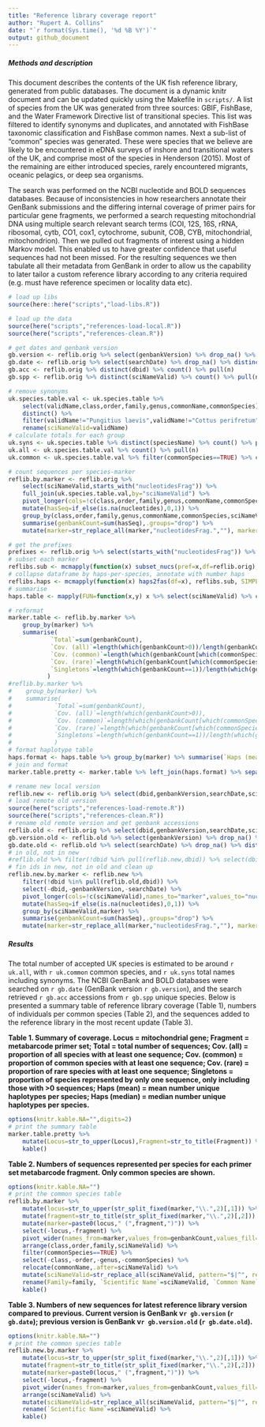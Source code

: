 ```yaml
---
title: "Reference library coverage report"
author: "Rupert A. Collins"
date: "`r format(Sys.time(), '%d %B %Y')`"
output: github_document
---
```



##### Methods and description
This document describes the contents of the UK fish reference library, generated from public databases. 
The document is a dynamic knitr document and can be updated quickly using the Makefile in `scripts/`.
A list of species from the UK was generated from three sources: GBIF, FishBase, and the Water Framework Directive list of transitional species.
This list was filtered to identify synonyms and duplicates, and annotated with FishBase taxonomic classification and FishBase common names.
Next a sub-list of "common" species was generated. 
These were species that we believe are likely to be encountered in eDNA surveys of inshore and transitional waters of the UK, and comprise most of the species in Henderson (2015).
Most of the remaining are either introduced species, rarely encountered migrants, oceanic pelagics, or deep sea organisms.


The search was performed on the NCBI nucleotide and BOLD sequences databases. 
Because of inconsistencies in how researchers annotate their GenBank submissions and the differing internal coverage of primer pairs for particular gene fragments, we performed a search requesting mitochondrial DNA using multiple search relevant search terms (COI, 12S, 16S, rRNA, ribosomal, cytb, CO1, cox1, cytochrome, subunit, COB, CYB, mitochondrial, mitochondrion).
Then we pulled out fragments of interest using a hidden Markov model. This enabled us to have greater confidence that useful sequences had not been missed.
For the resulting sequences we then tabulate all their metadata from GenBank in order to allow us the capability to later tailor a custom reference library according to any criteria required (e.g. must have reference specimen or locality data etc).


```r
# load up libs
source(here::here("scripts","load-libs.R"))
```


```r
# load up the data
source(here("scripts","references-load-local.R"))
source(here("scripts","references-clean.R"))
```


```r
# get dates and genbank version
gb.version <- reflib.orig %>% select(genbankVersion) %>% drop_na() %>% distinct(genbankVersion) %>% pull(genbankVersion)
gb.date <- reflib.orig %>% select(searchDate) %>% drop_na() %>% distinct(searchDate) %>% pull(searchDate)
gb.acc <- reflib.orig %>% distinct(dbid) %>% count() %>% pull(n)
gb.spp <- reflib.orig %>% distinct(sciNameValid) %>% count() %>% pull(n)
```


```r
# remove synonyms
uk.species.table.val <- uk.species.table %>% 
    select(validName,class,order,family,genus,commonName,commonSpecies) %>% 
    distinct() %>% 
    filter(validName!="Pungitius laevis",validName!="Cottus perifretum",validName!="Atherina presbyter") %>%
    rename(sciNameValid=validName)
# calculate totals for each group
uk.syns <- uk.species.table %>% distinct(speciesName) %>% count() %>% pull(n)
uk.all <- uk.species.table.val %>% count() %>% pull(n)
uk.common <- uk.species.table.val %>% filter(commonSpecies==TRUE) %>% count() %>% pull(n)
```


```r
# count sequences per species-marker
reflib.by.marker <- reflib.orig %>% 
    select(sciNameValid,starts_with("nucleotidesFrag")) %>%
    full_join(uk.species.table.val,by="sciNameValid") %>%
    pivot_longer(cols=!c(class,order,family,genus,commonName,commonSpecies,sciNameValid),names_to="marker",values_to="nucleotides") %>% 
    mutate(hasSeq=if_else(is.na(nucleotides),0,1)) %>% 
    group_by(class,order,family,genus,commonName,commonSpecies,sciNameValid,marker) %>%
    summarise(genbankCount=sum(hasSeq),.groups="drop") %>%
    mutate(marker=str_replace_all(marker,"nucleotidesFrag.",""), marker=str_replace_all(marker,".noprimers",""))
```


```r
# get the prefixes 
prefixes <- reflib.orig %>% select(starts_with("nucleotidesFrag")) %>% names() %>% str_replace_all("nucleotidesFrag\\.","")
# subset each marker
reflibs.sub <- mcmapply(function(x) subset_nucs(pref=x,df=reflib.orig), prefixes, SIMPLIFY=FALSE,USE.NAMES=TRUE,mc.cores=2)
# collapse dataframe by haps-per-species, annotate with number haps
reflibs.haps <- mcmapply(function(x) haps2fas(df=x), reflibs.sub, SIMPLIFY=FALSE,USE.NAMES=TRUE,mc.cores=2)
# summarise
haps.table <- mapply(FUN=function(x,y) x %>% select(sciNameValid) %>% count(sciNameValid) %>% mutate(marker=y), reflibs.haps, names(reflibs.haps), SIMPLIFY=FALSE) %>% purrr::reduce(rbind) %>% mutate(marker=str_replace_all(marker,".noprimers",""))
```


```r
# reformat
marker.table <- reflib.by.marker %>% 
    group_by(marker) %>% 
    summarise(
            `Total`=sum(genbankCount),
            `Cov. (all)`=length(which(genbankCount>0))/length(genbankCount),
            `Cov. (common)`=length(which(genbankCount[which(commonSpecies==TRUE)]>0))/length(genbankCount[which(commonSpecies==TRUE)]),
            `Cov. (rare)`=length(which(genbankCount[which(commonSpecies==FALSE)]>0))/length(genbankCount[which(commonSpecies==FALSE)]),
            `Singletons`=length(which(genbankCount==1))/length(which(genbankCount>0))
           ) 
#reflib.by.marker %>% 
#    group_by(marker) %>% 
#    summarise(
#            `Total`=sum(genbankCount),
#            `Cov. (all)`=length(which(genbankCount>0)),
#            `Cov. (common)`=length(which(genbankCount[which(commonSpecies==TRUE)]>0)),
#            `Cov. (rare)`=length(which(genbankCount[which(commonSpecies==FALSE)]>0)),
#            `Singletons`=length(which(genbankCount==1))/length(which(genbankCount>0))
#            )
# format haplotype table
haps.format <- haps.table %>% group_by(marker) %>% summarise(`Haps (mean)`=mean(n),`Haps (median)`=median(n),.groups="drop")
# join and format
marker.table.pretty <- marker.table %>% left_join(haps.format) %>% separate(marker,into=c("Locus","Fragment"))
```


```r
# rename new local version
reflib.new <- reflib.orig %>% select(dbid,genbankVersion,searchDate,sciNameValid,starts_with("nucleotidesFrag"))
# load remote old version
source(here("scripts","references-load-remote.R"))
source(here("scripts","references-clean.R"))
# rename old remote version and get genbank accessions
reflib.old <- reflib.orig %>% select(dbid,genbankVersion,searchDate,sciNameValid,starts_with("nucleotidesFrag"))
gb.version.old <- reflib.old %>% select(genbankVersion) %>% drop_na() %>% distinct(genbankVersion) %>% pull(genbankVersion)
gb.date.old <- reflib.old %>% select(searchDate) %>% drop_na() %>% distinct(searchDate) %>% pull(searchDate)
# in old, not in new
#reflib.old %>% filter(!dbid %in% pull(reflib.new,dbid)) %>% select(dbid,sciNameValid) %>% print(n=Inf)
# fin ids in new, not in old and clean up
reflib.new.by.marker <- reflib.new %>% 
    filter(!dbid %in% pull(reflib.old,dbid)) %>% 
    select(-dbid,-genbankVersion,-searchDate) %>% 
    pivot_longer(cols=!c(sciNameValid),names_to="marker",values_to="nucleotides") %>% 
    mutate(hasSeq=if_else(is.na(nucleotides),0,1)) %>% 
    group_by(sciNameValid,marker) %>%
    summarise(genbankCount=sum(hasSeq),.groups="drop") %>%
    mutate(marker=str_replace_all(marker,"nucleotidesFrag.",""), marker=str_replace_all(marker,".noprimers",""))
```


##### Results

The total number of accepted UK species is estimated to be around `r uk.all`, with `r uk.common` common species, and `r uk.syns` total names including synonyms. The NCBI GenBank and BOLD databases were searched on `r gb.date` (GenBank version `r gb.version`), and the search retrieved `r gb.acc` accessions from `r gb.spp` unique species. Below is presented a summary table of reference library coverage (Table 1), numbers of individuals per common species (Table 2), and the sequences added to the reference library in the most recent update (Table 3).


**Table 1. Summary of coverage. Locus = mitochondrial gene; Fragment = metabarcode primer set; Total = total number of sequences; Cov. (all) = proportion of all species with at least one sequence; Cov. (common) = proportion of common species with at least one sequence; Cov. (rare) = proportion of rare species with at least one sequence; Singletons = proportion of species represented by only one sequence, only including those with >0 sequences; Haps (mean) = mean number unique haplotypes per species; Haps (median) = median number unique haplotypes per species.**

```r
options(knitr.kable.NA="",digits=2)
# print the summary table
marker.table.pretty %>%
    mutate(Locus=str_to_upper(Locus),Fragment=str_to_title(Fragment)) %>%
    kable()
```


**Table 2. Numbers of sequences represented per species for each primer set metabarcode fragment. Only common species are shown.**

```r
options(knitr.kable.NA="")
# print the common species table
reflib.by.marker %>%
    mutate(locus=str_to_upper(str_split_fixed(marker,"\\.",2)[,1])) %>% 
    mutate(fragment=str_to_title(str_split_fixed(marker,"\\.",2)[,2])) %>%
    mutate(marker=paste0(locus," (",fragment,")")) %>%
    select(-locus,-fragment) %>%
    pivot_wider(names_from=marker,values_from=genbankCount,values_fill=0) %>%
    arrange(class,order,family,sciNameValid) %>%
    filter(commonSpecies==TRUE) %>%
    select(-class,-order,-genus,-commonSpecies) %>%
    relocate(commonName,.after=sciNameValid) %>%
    mutate(sciNameValid=str_replace_all(sciNameValid, pattern="$|^", replacement="*")) %>%
    rename(Family=family, `Scientific Name`=sciNameValid, `Common Name`=commonName) %>%
    kable()
```


**Table 3. Numbers of new sequences for latest reference library version compared to previous. Current version is GenBank v`r gb.version` (`r gb.date`); previous version is GenBank v`r gb.version.old` (`r gb.date.old`).**

```r
options(knitr.kable.NA="")
# print the common species table
reflib.new.by.marker %>%
    mutate(locus=str_to_upper(str_split_fixed(marker,"\\.",2)[,1])) %>% 
    mutate(fragment=str_to_title(str_split_fixed(marker,"\\.",2)[,2])) %>%
    mutate(marker=paste0(locus," (",fragment,")")) %>%
    select(-locus,-fragment) %>%
    pivot_wider(names_from=marker,values_from=genbankCount,values_fill=0) %>%
    arrange(sciNameValid) %>%
    mutate(sciNameValid=str_replace_all(sciNameValid, pattern="$|^", replacement="*")) %>%
    rename(`Scientific Name`=sciNameValid) %>%
    kable()
```
